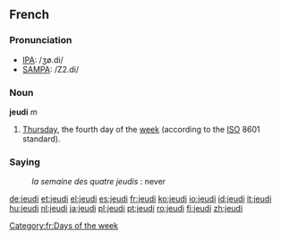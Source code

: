 ==French==

===Pronunciation===
*[[w:IPA|IPA]]: /ʒø.di/
*[[w:SAMPA|SAMPA]]: /Z2.di/

===Noun===
'''jeudi''' ''m''

#[[Thursday]], the fourth day of the [[week]] (according to the [[ISO]] 8601 standard).

===Saying===
:''la semaine des quatre jeudis'' : never

[[Category:fr:Days of the week]]

[[de:jeudi]]
[[et:jeudi]]
[[el:jeudi]]
[[es:jeudi]]
[[fr:jeudi]]
[[ko:jeudi]]
[[io:jeudi]]
[[id:jeudi]]
[[it:jeudi]]
[[hu:jeudi]]
[[nl:jeudi]]
[[ja:jeudi]]
[[pl:jeudi]]
[[pt:jeudi]]
[[ro:jeudi]]
[[fi:jeudi]]
[[zh:jeudi]]